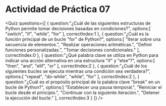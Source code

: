 
# Actividad de Práctica 07

<Quiz questions={[
   {
      question:"¿Cuál de las siguientes estructuras de Python permite tomar decisiones basadas en condiciones?",
      options:[
         "switch",
         "if",
         "while",
         "for"
      ],
      correctIndex:1
   },
   {
      question:"¿Cuál es la función principal de un bucle \"for\" de Python?",
      options:[
         "Iterar sobre una secuencia de elementos.",
         "Realizar operaciones aritméticas.",
         "Definir funciones personalizadas.",
         "Tomar decisiones condicionales."
      ],
      correctIndex:0
   },
   {
      question:"¿Qué palabra clave se utiliza en Python para indicar una acción alternativa en una estructura \"if\" y \"else\"?",
      options:[
         "then",
         "and",
         "elif",
         "or"
      ],
      correctIndex:2
   },
   {
      question:"¿Cuál de los siguientes bucles se ejecuta mientras una condición sea verdadera?",
      options:[
         "repeat",
         "do-while",
         "while",
         "for"
      ],
      correctIndex:2
   },
   {
      question:"¿Cuál es el propósito principal de la palabra clave \"break\" en un bucle de Python?",
      options:[
         "Establecer una pausa temporal.",
         "Reiniciar el bucle desde el principio.",
         "Continuar con la siguiente iteración.",
         "Detener la ejecución del bucle."
      ],
      correctIndex:3
   }
]} />